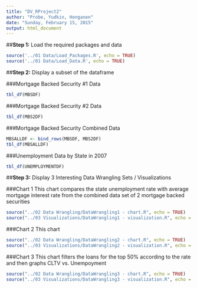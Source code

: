 ```yaml
---
title: "DV_RProject2"
author: "Probe, Yudkin, Honganen"
date: "Sunday, February 15, 2015"
output: html_document
---
```


##**Step 1:** Load the required packages and data

```r


source('../01 Data/Load_Packages.R', echo = TRUE)
source('../01 Data/Load_Data.R', echo = TRUE)


```

##**Step 2:** Display a subset of the dataframe

###Mortgage Backed Security #1 Data
```r

tbl_df(MBSDF)

```

###Mortgage Backed Security #2 Data
```r

tbl_df(MBS2DF)

```

###Mortgage Backed Security Combined Data
```r

MBSALLDF <- bind_rows(MBSDF, MBS2DF)
tbl_df(MBSALLDF)

```

###Unemployment Data by State in 2007
```r

tbl_df(UNEMPLOYMENTDF)

```

##**Step 3:** Display 3 Interesting Data Wrangling Sets / Visualizations

###Chart 1
This chart compares the state unemployment rate with average mortgage interest rate from the combined data set of 2 mortgage backed securities
```r

source("../02 Data Wrangling/DataWrangling1 - chart.R", echo = TRUE)
source("../03 Visualizations/DataWrangling1 - visualization.R", echo = TRUE)


```

###Chart 2
This chart 
```r

source("../02 Data Wrangling/DataWrangling2 - chart.R", echo = TRUE)
source("../03 Visualizations/DataWrangling2 - visualization.R", echo = TRUE)

```

###Chart 3
This chart filters the loans for the top 50% according to the rate and then graphs CLTV vs. Unempoyment

```r

source("../02 Data Wrangling/DataWrangling3 - chart.R", echo = TRUE)
source("../03 Visualizations/DataWrangling3 - visualization.R", echo = TRUE)

```
